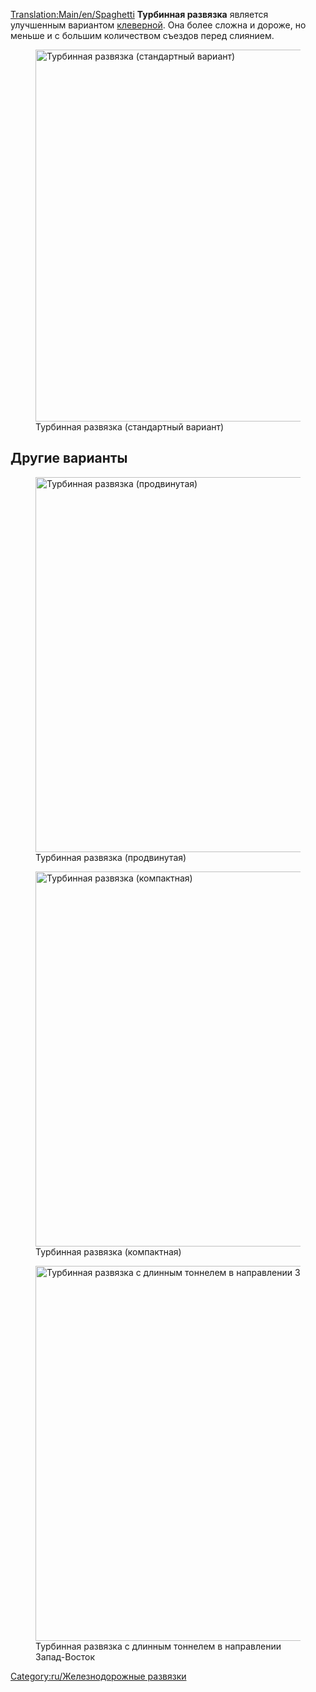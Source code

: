 [[Translation:Main/en/Spaghetti]]{{ru/Меню развязки}}
'''Турбинная развязка''' является улучшенным вариантом [[Main/ru/Клеверная|клеверной]].  Она более сложна и дороже, но меньше и с большим количеством съездов перед слиянием.

[[File:en/Spaghetti.png|none|thumb|595px|Турбинная развязка (стандартный вариант)]]

{{Template:Критерии развязки/Ru|Дорого|3|1|0|1|1|0|1|0|0|2|0||Сломанные поезда блокирует только левые повороты одного направления.|
*Одновременно может пропускать большое количество поездов.
*Функционирует как U-развязка в 2 из 4 главных направлений.
*Занимает много места.
*Trains merge before they split in one axis.
*Делайте длину поворотов такой, чтобы Ваши составы помещались в них полностью и не блокировали поезда на основной линии.
*Площадь: 16 x 16 клеток.
}}

==Другие варианты==
[[File:en/Spaghetti 2.png|none|thumb|600px|Турбинная развязка (продвинутая)]]

[[File:en/Spaghetti compact.jpeg|none|thumb|600px|Турбинная развязка (компактная)]]

[[File:en/Altered spaghetti.png|none|thumb|600px|Турбинная развязка с длинным тоннелем в направлении Запад-Восток]]

[[Category:ru/Железнодорожные развязки]]